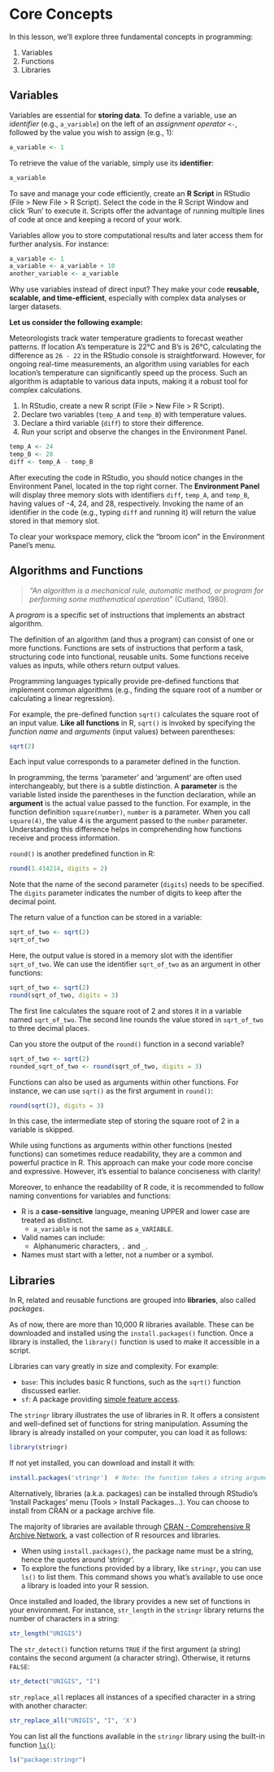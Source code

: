 # Core Concepts {#core}


In this lesson, we'll explore three fundamental concepts in programming:

1. Variables
2. Functions
3. Libraries

## Variables

Variables are essential for **storing data**. To define a variable, use an *identifier* (e.g., `a_variable`) on the left of an *assignment operator* `<-`, followed by the value you wish to assign (e.g., 1):

```r
a_variable <- 1
```

To retrieve the value of the variable, simply use its **identifier**:

```r
a_variable
```

::: callout-note

To save and manage your code efficiently, create an **R Script** in RStudio (File > New File > R Script). Select the code in the R Script Window and click 'Run' to execute it. Scripts offer the advantage of running multiple lines of code at once and keeping a record of your work.

:::

Variables allow you to store computational results and later access them for further analysis. For instance:

```r
a_variable <- 1
a_variable <- a_variable + 10
another_variable <- a_variable
```

Why use variables instead of direct input? They make your code **reusable, scalable, and time-efficient**, especially with complex data analyses or larger datasets.

**Let us consider the following example:**
  
Meteorologists track water temperature gradients to forecast weather patterns. If location A's temperature is 22°C and B's is 26°C, calculating the difference as `26 - 22` in the RStudio console is straightforward. However, for ongoing real-time measurements, an algorithm using variables for each location's temperature can significantly speed up the process. Such an algorithm is adaptable to various data inputs, making it a robust tool for complex calculations.

::: {.exercisebox title="Exercise"}

1) In RStudio, create a new R script (File > New File > R Script).
2) Declare two variables (`temp_A` and `temp_B`) with temperature values.
3) Declare a third variable (`diff`) to store their difference.
4) Run your script and observe the changes in the Environment Panel.

:::

::: {.exercisebox title="Solution" collapse="true" appearance="simple"}

```r
temp_A <- 24
temp_B <- 28
diff <- temp_A - temp_B
```

After executing the code in RStudio, you should notice changes in the Environment Panel, located in the top right corner. The **Environment Panel** will display three memory slots with identifiers `diff`, `temp_A`, and `temp_B`, having values of -4, 24, and 28, respectively. Invoking the name of an identifier in the code (e.g., typing `diff` and running it) will return the value stored in that memory slot.

To clear your workspace memory, click the "broom icon" in the Environment Panel's menu.

:::

## Algorithms and Functions

> *"An algorithm is a mechanical rule, automatic method, or program for performing some mathematical operation"* (Cutland, 1980).

A *program* is a specific set of instructions that implements an abstract algorithm.

The definition of an algorithm (and thus a program) can consist of one or more functions. Functions are sets of instructions that perform a task, structuring code into functional, reusable units. Some functions receive values as inputs, while others return output values.

Programming languages typically provide pre-defined functions that implement common algorithms (e.g., finding the square root of a number or calculating a linear regression).

For example, the pre-defined function `sqrt()` calculates the square root of an input value. **Like all functions** in R, `sqrt()` is invoked by specifying the *function name* and *arguments* (input values) between parentheses:

```r
sqrt(2)
```



Each input value corresponds to a parameter defined in the function.

::: callout-note

In programming, the terms 'parameter' and 'argument' are often used interchangeably, but there is a subtle distinction. A **parameter** is the variable listed inside the parentheses in the function declaration, while an **argument** is the actual value passed to the function. For example, in the function definition `square(number)`, `number` is a parameter. When you call `square(4)`, the value 4 is the argument passed to the `number` parameter. Understanding this difference helps in comprehending how functions receive and process information.

:::

`round()` is another predefined function in R:

```r
round(1.414214, digits = 2)
```

Note that the name of the second parameter (`digits`) needs to be specified. The `digits` parameter indicates the number of digits to keep after the decimal point.

The return value of a function can be stored in a variable:

```r
sqrt_of_two <- sqrt(2)
sqrt_of_two
```

Here, the output value is stored in a memory slot with the identifier `sqrt_of_two`. We can use the identifier `sqrt_of_two` as an argument in other functions:

```r
sqrt_of_two <- sqrt(2)
round(sqrt_of_two, digits = 3)
```

The first line calculates the square root of 2 and stores it in a variable named `sqrt_of_two`. The second line rounds the value stored in `sqrt_of_two` to three decimal places.

::: {.exercisebox title="Exercise"}

Can you store the output of the `round()` function in a second variable?

:::

::: {.exercisebox title="Solution" collapse="true" appearance="simple"}

```r
  
sqrt_of_two <- sqrt(2)
rounded_sqrt_of_two <- round(sqrt_of_two, digits = 3)
```
    
:::

Functions can also be used as arguments within other functions. For instance, we can use `sqrt()` as the first argument in `round()`:

```r
round(sqrt(2), digits = 3)
```

In this case, the intermediate step of storing the square root of 2 in a variable is skipped.

While using functions as arguments within other functions (nested functions) can sometimes reduce readability, they are a common and powerful practice in R. This approach can make your code more concise and expressive. However, it's essential to balance conciseness with clarity! 

Moreover, to enhance the readability of R code, it is recommended to follow naming conventions for variables and functions:
  
- R is a **case-sensitive** language, meaning UPPER and lower case are treated as distinct.
    - `a_variable` is not the same as `a_VARIABLE`.
- Valid names can include:
    - Alphanumeric characters, `.` and `_`.
- Names must start with a letter, not a number or a symbol.


## Libraries

In R, related and reusable functions are grouped into **libraries**, also called *packages*.

As of now, there are more than 10,000 R libraries available. These can be downloaded and installed using the `install.packages()` function. Once a library is installed, the `library()` function is used to make it accessible in a script.

Libraries can vary greatly in size and complexity. For example:

- `base`: This includes basic R functions, such as the `sqrt()` function discussed earlier.
- `sf`: A package providing [simple feature access](https://en.wikipedia.org/wiki/Simple_Features){target="_blank"}.

The `stringr` library illustrates the use of libraries in R. It offers a consistent and well-defined set of functions for string manipulation. Assuming the library is already installed on your computer, you can load it as follows:

```r
library(stringr)
```

If not yet installed, you can download and install it with:

```r
install.packages('stringr')  # Note: the function takes a string argument ('')
```

::: callout-note

Alternatively, libraries (a.k.a. packages) can be installed through RStudio's 'Install Packages' menu (Tools > Install Packages...). You can choose to install from CRAN or a package archive file. 

:::

The majority of libraries are available through [CRAN - Comprehensive R Archive Network](https://cran.r-project.org/){target="_blank"}, a vast collection of R resources and libraries.

- When using `install.packages()`, the package name must be a string, hence the quotes around 'stringr'.
- To explore the functions provided by a library, like `stringr`, you can use `ls()` to list them. This command shows you what's available to use once a library is loaded into your R session.


Once installed and loaded, the library provides a new set of functions in your environment. For instance, `str_length` in the `stringr` library returns the number of characters in a string:

```r
str_length("UNIGIS")
```

The `str_detect()` function returns `TRUE` if the first argument (a string) contains the second argument (a character string). Otherwise, it returns `FALSE`:

```r
str_detect("UNIGIS", "I")
```

`str_replace_all` replaces all instances of a specified character in a string with another character:

```r
str_replace_all("UNIGIS", "I", 'X')
```

You can list all the functions available in the `stringr` library using the built-in function [`ls()`](https://www.rdocumentation.org/packages/base/versions/3.6.2/topics/ls){target="_blank"}:

```r
ls("package:stringr")
```